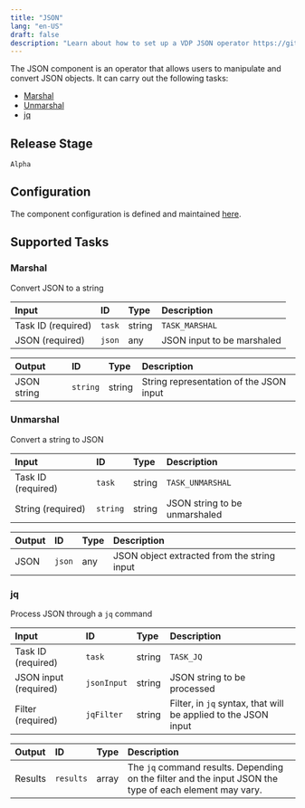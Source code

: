 ```yaml
---
title: "JSON"
lang: "en-US"
draft: false
description: "Learn about how to set up a VDP JSON operator https://github.com/instill-ai/instill-core"
---
```


The JSON component is an operator that allows users to manipulate and convert JSON objects.
It can carry out the following tasks:

- [Marshal](#marshal)
- [Unmarshal](#unmarshal)
- [jq](#jq)

## Release Stage

`Alpha`

## Configuration

The component configuration is defined and maintained [here](https://github.com/instill-ai/component/blob/main/pkg/operator/json/v0/config/definition.json).

## Supported Tasks

### Marshal

Convert JSON to a string

| Input | ID | Type | Description |
| :--- | :--- | :--- | :--- |
| Task ID (required) | `task` | string | `TASK_MARSHAL` |
| JSON (required) | `json` | any | JSON input to be marshaled |

| Output | ID | Type | Description |
| :--- | :--- | :--- | :--- |
| JSON string | `string` | string | String representation of the JSON input |

### Unmarshal

Convert a string to JSON

| Input | ID | Type | Description |
| :--- | :--- | :--- | :--- |
| Task ID (required) | `task` | string | `TASK_UNMARSHAL` |
| String (required) | `string` | string | JSON string to be unmarshaled |

| Output | ID | Type | Description |
| :--- | :--- | :--- | :--- |
| JSON | `json` | any | JSON object extracted from the string input |

### jq

Process JSON through a `jq` command

| Input | ID | Type | Description |
| :--- | :--- | :--- | :--- |
| Task ID (required) | `task` | string | `TASK_JQ` |
| JSON input (required) | `jsonInput` | string | JSON string to be processed |
| Filter (required) | `jqFilter` | string | Filter, in `jq` syntax, that will be applied to the JSON input |

| Output | ID | Type | Description |
| :--- | :--- | :--- | :--- |
| Results | `results` | array | The `jq` command results. Depending on the filter and the input JSON the type of each element may vary. |
